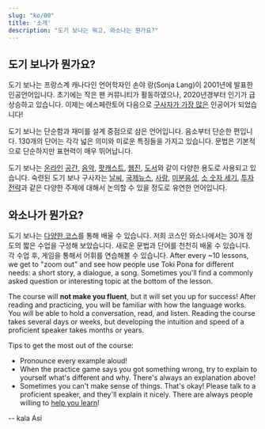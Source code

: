 ```yaml
---
slug: "ko/00"
title: '소개'
description: "도기 보나는 뭐고, 와소나는 뭔가요?"
---
```


## 도기 보나가 뭔가요?

도기 보나는 프랑스계 캐나다인 언어학자인 손야 랑(Sonja Lang)이 2001년에 발표한 인공언어입니다. 초기에는 작은 팬 커뮤니티가 활동하였으나, 2020년경부터 인기가 급상승하고 있습니다. 이제는 에스페란토어 다음으로 [구사자가 가장 많은](https://tokipona.org/conlang_communities) 인공어가 되었습니다!

도기 보나는 단순함과 재미를 설계 중점으로 삼은 언어입니다. 음소부터 단순한 편입니다. 130개의 단어는 각각 넓은 의미와 미로운 특징들을 가지고 있습니다. 문법은 기본적으로 단순하지만 표현력이 매우 뛰어납니다.

도기 보나는 [온라인](https://discord.gg/ChC6qtVsSE) [공간](https://discord.gg/6zkugJFU4x), [음악](https://www.youtube.com/playlist?list=PLeCE5N29ioyUbj_lvYm9IdGJnE2HPacVv), [팟캐스트](https://www.youtube.com/playlist?list=PLjOmpMyMxd8Qs2mAXcLk817tQy_AQj09u), [웹진](https://liputenpo.org/), [도서](https://tokipona.org/)와 같이 다양한 용도로 사용되고 있습니다. 숙련된 도기 보나 구사자는 [날씨](https://www.youtube.com/watch?v=J4fCq1aEAxA), [국제뉴스](https://www.youtube.com/watch?v=ljZfGt7PDxk), [사랑](https://www.youtube.com/watch?v=rr3ufODuIts), [미분음성](https://www.youtube.com/watch?v=fedFQIHREMo), [소 숫자 세기](https://www.youtube.com/watch?v=xxClPfZDn-E), [투자전략](https://www.youtube.com/watch?v=JIOT3bRzAGI)과 같은 다양한 주제에 대해서 논의할 수 있을 정도로 유연한 언어입니다.

## 와소나가 뭔가요?

도기 보나는 [다양한 코스](en/other-courses)를 통해 배울 수 있습니다. 저희 코스인 와소나에서는 30개 정도의 짧은 수업을 구성해 보았습니다. 새로운 문법과 단어를 천천히 배울 수 있습니다. 각 수업 후, 게임을 통해서 어휘를 연습해볼 수 있습니다. After every ~10 lessons, we get to "zoom out" and see how people use Toki Pona for different needs: a short story, a dialogue, a song. Sometimes you'll find a commonly asked question or interesting topic at the bottom of the lesson.

The course will **not make you fluent**, but it will set you up for success! After reading and practicing, you will be familiar with how the language works. You will be able to hold a conversation, read, and listen. Reading the course takes several days or weeks, but developing the intuition and speed of a proficient speaker takes months or years.

Tips to get the most out of the course:
* Pronounce every example aloud!
* When the practice game says you got something wrong, try to explain to yourself what's different and why. There's always an explanation above!
* Sometimes you can't make sense of things. That's okay! Please talk to a proficient speaker, and they'll explain it nicely. There are always people willing to [help you learn](https://discord.gg/ChC6qtVsSE)!

-- kala Asi
